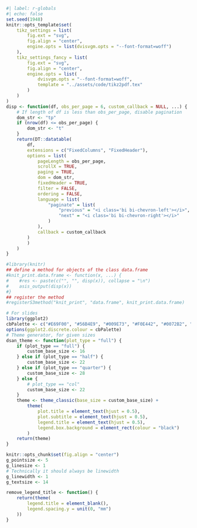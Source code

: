 ::: {.hidden}

```r
#| label: r-globals
#| echo: false
set.seed(1948)
knitr::opts_template$set(
    tikz_settings = list(
        fig.ext = "svg",
        fig.align = "center",
        engine.opts = list(dvisvgm.opts = "--font-format=woff")
    ),
    tikz_settings_fancy = list(
        fig.ext = "svg",
        fig.align = "center",
        engine.opts = list(
            dvisvgm.opts = "--font-format=woff",
            template = "../assets/code/tikz2pdf.tex"
        )
    )
)
disp <- function(df, obs_per_page = 6, custom_callback = NULL, ...) {
    # If length of df is less than obs_per_page, disable pagination
    dom_str <- "tp"
    if (nrow(df) <= obs_per_page) {
        dom_str <- "t"
    }
    return(DT::datatable(
        df,
        extensions = c("FixedColumns", "FixedHeader"),
        options = list(
            pageLength = obs_per_page,
            scrollX = TRUE,
            paging = TRUE,
            dom = dom_str,
            fixedHeader = TRUE,
            filter = FALSE,
            ordering = FALSE,
            language = list(
                "paginate" = list(
                    "previous" = "<i class='bi bi-chevron-left'></i>",
                    "next" = "<i class='bi bi-chevron-right'></i>"
                )
            ),
            callback = custom_callback
        )
        )
    )
}

#library(knitr)
## define a method for objects of the class data.frame
#knit_print.data.frame <- function(x, ...) {
#    #res <- paste(c("", "", disp(x)), collapse = "\n")
#    asis_output(disp(x))
#}
## register the method
#registerS3method("knit_print", "data.frame", knit_print.data.frame)

# For slides
library(ggplot2)
cbPalette <- c("#E69F00", "#56B4E9", "#009E73", "#F0E442", "#0072B2", "#D55E00", "#CC79A7")
options(ggplot2.discrete.colour = cbPalette)
# Theme generator, for given sizes
dsan_theme <- function(plot_type = "full") {
    if (plot_type == "full") {
        custom_base_size <- 16
    } else if (plot_type == "half") {
        custom_base_size <- 22
    } else if (plot_type == "quarter") {
        custom_base_size <- 28
    } else {
        # plot_type == "col"
        custom_base_size <- 22
    }
    theme <- theme_classic(base_size = custom_base_size) +
        theme(
            plot.title = element_text(hjust = 0.5),
            plot.subtitle = element_text(hjust = 0.5),
            legend.title = element_text(hjust = 0.5),
            legend.box.background = element_rect(colour = "black")
        )
    return(theme)
}

knitr::opts_chunk$set(fig.align = "center")
g_pointsize <- 5
g_linesize <- 1
# Technically it should always be linewidth
g_linewidth <- 1
g_textsize <- 14

remove_legend_title <- function() {
    return(theme(
        legend.title = element_blank(),
        legend.spacing.y = unit(0, "mm")
    ))
}

```
:::

::: {.hidden}
$$
\DeclareMathOperator*{\argmax}{argmax}
\DeclareMathOperator*{\argmin}{argmin}
\newcommand{\bigexpect}[1]{\mathbb{E}\mkern-4mu \left[ #1 \right]}
\newcommand{\definedas}{\overset{\text{defn}}{=}}
\newcommand{\definedalign}{\overset{\phantom{\text{defn}}}{=}}
\newcommand{\eqeventual}{\overset{\text{eventually}}{=}}
\newcommand{\expect}[1]{\mathbb{E}[#1]}
\newcommand{\expectsq}[1]{\mathbb{E}^2[#1]}
\newcommand{\fw}[1]{\texttt{#1}}
\newcommand{\given}{\mid}
\newcommand{\green}[1]{\color{green}{#1}}
\newcommand{\heads}{\outcome{heads}}
\newcommand{\lik}{\mathcal{L}}
\newcommand{\mle}{\textsf{ML}}
\newcommand{\orange}[1]{\color{orange}{#1}}
\newcommand{\outcome}[1]{\textsf{#1}}
\newcommand{\param}[1]{{\color{purple} #1}}
\newcommand{\pgsamplespace}{\{\green{1},\green{2},\green{3},\purp{4},\purp{5},\purp{6}\}}
\newcommand{\prob}[1]{P\left( #1 \right)}
\newcommand{\purp}[1]{\color{purple}{#1}}
\newcommand{\spacecap}{\; \cap \;}
\newcommand{\spacewedge}{\; \wedge \;}
\newcommand{\tails}{\outcome{tails}}
\newcommand{\Var}[1]{\text{Var}[#1]}
\newcommand{\bigVar}[1]{\text{Var}\mkern-4mu \left[ #1 \right]}
$$

:::
